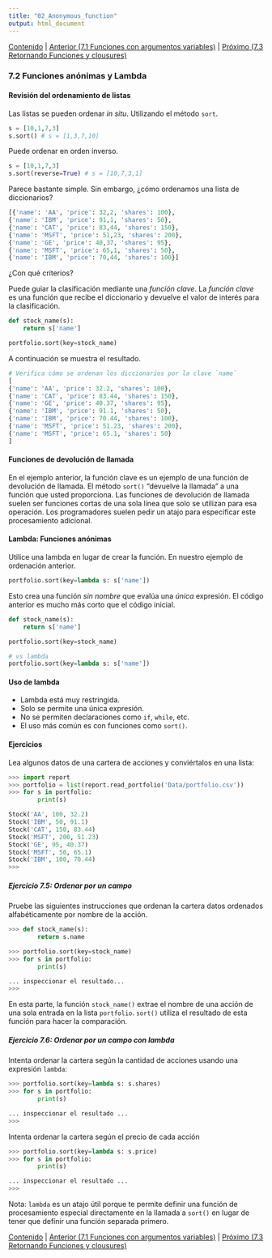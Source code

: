 ```yaml
---
title: "02_Anonymous_function"
output: html_document
---
```


[Contenido](../Contents.Rmd) \| [Anterior (7.1 Funciones con argumentos variables)](01_Variable_arguments.Rmd) \| [Próximo (7.3 Retornando Funciones y clousures)](03_Returning_functions.Rmd)

### 7.2 Funciones anónimas y Lambda

#### Revisión del ordenamiento de listas

Las listas se pueden ordenar *in situ*. Utilizando el método `sort`.

``` python
s = [10,1,7,3]
s.sort() # s = [1,3,7,10]
```

Puede ordenar en orden inverso.

``` python
s = [10,1,7,3]
s.sort(reverse=True) # s = [10,7,3,1]
```

Parece bastante simple. Sin embargo, ¿cómo ordenamos una lista de diccionarios?

``` python
[{'name': 'AA', 'price': 32,2, 'shares': 100},
{'name': 'IBM', 'price': 91,1, 'shares': 50},
{'name': 'CAT', 'price': 83,44, 'shares': 150},
{'name': 'MSFT', 'price': 51,23, 'shares': 200},
{'name': 'GE', 'price': 40,37, 'shares': 95},
{'name': 'MSFT', 'price': 65,1, 'shares': 50},
{'name': 'IBM', 'price': 70,44, 'shares': 100}]
```

¿Con qué criterios?

Puede guiar la clasificación mediante una *función clave*. La *función clave* es una función que recibe el diccionario y devuelve el valor de interés para la clasificación.

``` python
def stock_name(s):
    return s['name']

portfolio.sort(key=stock_name)
```

A continuación se muestra el resultado.

``` python
# Verifica cómo se ordenan los diccionarios por la clave `name`
[
{'name': 'AA', 'price': 32.2, 'shares': 100},
{'name': 'CAT', 'price': 83.44, 'shares': 150},
{'name': 'GE', 'price': 40.37, 'shares': 95},
{'name': 'IBM', 'price': 91.1, 'shares': 50},
{'name': 'IBM', 'price': 70.44, 'shares': 100},
{'name': 'MSFT', 'price': 51.23, 'shares': 200},
{'name': 'MSFT', 'price': 65.1, 'shares': 50}
]
```

#### Funciones de devolución de llamada

En el ejemplo anterior, la función clave es un ejemplo de una función de devolución de llamada. El método `sort()` "devuelve la llamada" a una función que usted proporciona. Las funciones de devolución de llamada suelen ser funciones cortas de una sola línea que solo se utilizan para esa operación. Los programadores suelen pedir un atajo para especificar este procesamiento adicional.

#### Lambda: Funciones anónimas

Utilice una lambda en lugar de crear la función. En nuestro ejemplo de ordenación anterior.

``` python
portfolio.sort(key=lambda s: s['name'])
```

Esto crea una función *sin nombre* que evalúa una *única* expresión. El código anterior es mucho más corto que el código inicial.

``` python
def stock_name(s):
    return s['name']

portfolio.sort(key=stock_name)

# vs lambda
portfolio.sort(key=lambda s: s['name'])
```

#### Uso de lambda

-   Lambda está muy restringida.
-   Solo se permite una única expresión.
-   No se permiten declaraciones como `if`, `while`, etc.
-   El uso más común es con funciones como `sort()`.

#### Ejercicios

Lea algunos datos de una cartera de acciones y conviértalos en una lista:

``` python
>>> import report
>>> portfolio = list(report.read_portfolio('Data/portfolio.csv'))
>>> for s in portfolio:
        print(s)

Stock('AA', 100, 32.2)
Stock('IBM', 50, 91.1)
Stock('CAT', 150, 83.44)
Stock('MSFT', 200, 51.23)
Stock('GE', 95, 40.37)
Stock('MSFT', 50, 65.1)
Stock('IBM', 100, 70.44)
>>>
```

##### Ejercicio 7.5: Ordenar por un campo

Pruebe las siguientes instrucciones que ordenan la cartera datos ordenados alfabéticamente por nombre de la acción.

``` python
>>> def stock_name(s):
        return s.name

>>> portfolio.sort(key=stock_name)
>>> for s in portfolio:
        print(s)

... inspeccionar el resultado...
>>>
```

En esta parte, la función `stock_name()` extrae el nombre de una acción de una sola entrada en la lista `portfolio`. `sort()` utiliza el resultado de esta función para hacer la comparación.

##### Ejercicio 7.6: Ordenar por un campo con lambda

Intenta ordenar la cartera según la cantidad de acciones usando una expresión `lambda`:

``` python
>>> portfolio.sort(key=lambda s: s.shares)
>>> for s in portfolio:
        print(s)

... inspeccionar el resultado ...
>>>
```

Intenta ordenar la cartera según el precio de cada acción

``` python
>>> portfolio.sort(key=lambda s: s.price)
>>> for s in portfolio:
        print(s)

... inspeccionar el resultado ...
>>>
```

Nota: `lambda` es un atajo útil porque te permite definir una función de procesamiento especial directamente en la llamada a `sort()` en lugar de tener que definir una función separada primero.

[Contenido](../Contents.Rmd) \| [Anterior (7.1 Funciones con argumentos variables)](01_Variable_arguments.Rmd) \| [Próximo (7.3 Retornando Funciones y clousures)](03_Returning_functions.Rmd)
